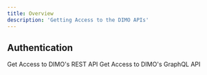 ```yaml
---
title: Overview
description: 'Getting Access to the DIMO APIs'
---
```


## Authentication

<CardGroup cols={2}>
  <Card
    title="REST API Authentication"
    icon="pen-to-square"
    href="rest-auth"
  >
    Get Access to DIMO's REST API
  </Card>
  <Card
    title="GraphQL API Authentication"
    icon="circle-nodes"
    href="graphql-auth"
  >
    Get Access to DIMO's GraphQL API
  </Card>
</CardGroup>

